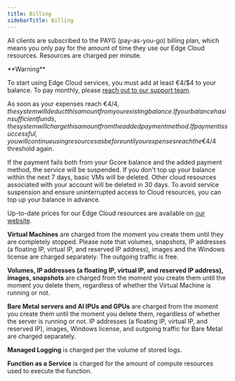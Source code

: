 ---
title: Billing
sidebarTitle: Billing
---

All clients are subscribed to the PAYG (pay-as-you-go) billing plan, which means you only pay for the amount of time they use our Edge Cloud resources. Resources are charged per minute.

<Warning>
**Warning**

To start using Edge Cloud services, you must add at least €4/$4 to your balance. To pay monthly, please [reach out to our support team](https://gcore.com/contact-us).
</Warning>

As soon as your expenses reach €4/$4, the system will deduct this amount from your existing balance. If your balance has insufficient funds, the system will charge this amount from the added payment method. If payment is successful, you will continue using resources as before until your expenses reach the €4/$4 threshold again.

If the payment fails both from your Gcore balance and the added payment method, the service will be suspended. If you don't top up your balance within the next 7 days, basic VMs will be deleted. Other cloud resources associated with your account will be deleted in 30 days. To avoid service suspension and ensure uninterrupted access to Cloud resources, you can top up your balance in advance. 

Up-to-date prices for our Edge Cloud resources are available on [our website](https://gcore.com/pricing/cloud).

**Virtual Machines** are charged from the moment you create them until they are completely stopped. Please note that volumes, snapshots, IP addresses (a floating IP, virtual IP, and reserved IP address), images and the Windows license are charged separately. The outgoing traffic is free.

**Volumes, IP addresses (a floating IP, virtual IP, and reserved IP address), images, snapshots** are charged from the moment you create them until the moment you delete them, regardless of whether the Virtual Machine is running or not.

**Bare Metal servers and AI IPUs and GPUs** are charged from the moment you create them until the moment you delete them, regardless of whether the server is running or not. IP addresses (a floating IP, virtual IP, and reserved IP), images, Windows license, and outgoing traffic for Bare Metal are charged separately.

**Managed Logging** is charged per the volume of stored logs.

**Function as a Service** is charged for the amount of compute resources used to execute the function.